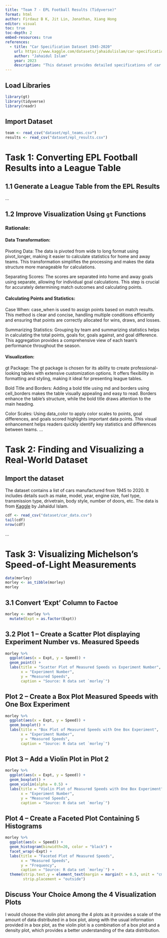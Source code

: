 ```yaml
---
title: "Team 7 - EPL Football Results (Tidyverse)"
format: html
author: Firdauz B K, Jit Lin, Jonathan, Xiang Hong
editor: visual
toc: true
toc-depth: 2
embed-resources: true
references:
  - title: "Car Specification Dataset 1945-2020"
    url: https://www.kaggle.com/datasets/jahaidulislam/car-specification-dataset-1945-2020
    author: "Jahaidul Islam"
    year: 2023
    description: "This dataset provides detailed specifications of car models ranging from 1945 to 2020, including engine capacity and price, suitable for analytical purposes in automotive industry studies."
---
```


## Load Libraries

```r
library(gt)
library(tidyverse)
library(readr)
```

## Import Dataset

```r
team <- read_csv("dataset/epl_teams.csv")
results <- read_csv("dataset/epl_results.csv")
```

# Task 1: Converting EPL Football Results into a League Table

## 1.1 Generate a League Table from the EPL Results

...

## 1.2 Improve Visualization Using `gt` Functions

### Rationale:

#### Data Transformation:

Pivoting Data: The data is pivoted from wide to long format using pivot_longer, making it easier to calculate statistics for home and away teams. This transformation simplifies the processing and makes the data structure more manageable for calculations.

Separating Scores: The scores are separated into home and away goals using separate, allowing for individual goal calculations. This step is crucial for accurately determining match outcomes and calculating points.

#### Calculating Points and Statistics:

Case When: case_when is used to assign points based on match results. This method is clear and concise, handling multiple conditions efficiently and ensuring that points are correctly allocated for wins, draws, and losses.

Summarizing Statistics: Grouping by team and summarizing statistics helps in calculating the total points, goals for, goals against, and goal difference. This aggregation provides a comprehensive view of each team's performance throughout the season.

#### Visualization:

gt Package: The gt package is chosen for its ability to create professional-looking tables with extensive customization options. It offers flexibility in formatting and styling, making it ideal for presenting league tables.

Bold Title and Borders: Adding a bold title using md and borders using cell_borders makes the table visually appealing and easy to read. Borders enhance the table's structure, while the bold title draws attention to the main heading.

Color Scales: Using data_color to apply color scales to points, goal differences, and goals scored highlights important data points. This visual enhancement helps readers quickly identify key statistics and differences between teams.
...

# Task 2: Finding and Visualizing a Real-World Dataset

## Import the dataset

The dataset contains a list of cars manufactured from 1945 to 2020. It includes details such as make, model, year, engine size, fuel type, transmission type, drivetrain, body style, number of doors, etc. The data is from [Kaggle](https://www.kaggle.com/datasets/jahaidulislam/car-specification-dataset-1945-2020) by Jahaidul Islam.
```r
cdf <- read_csv("dataset/car_data.csv")
tail(cdf)
nrow(cdf)
```
...

# Task 3: Visualizing Michelson’s Speed-of-Light Measurements

```r
data(morley)
morley <- as_tibble(morley)
morley
```

## 3.1 Convert 'Expt' Column to Factoe

```r
morley <- morley %>%
  mutate(Expt = as.factor(Expt))
```

## 3.2 Plot 1 – Create a Scatter Plot displaying Experiment Number vs. Measured Speeds

```r
morley %>%
  ggplot(aes(x = Expt, y = Speed)) +
  geom_point() +
  labs(title = "Scatter Plot of Measured Speeds vs Experiment Number",
       x = "Experiment Number",
       y = "Measured Speeds",
       caption = "Source: R data set `morley`")

```

## Plot 2 – Create a Box Plot Measured Speeds with One Box Experiment

```r
morley %>%
  ggplot(aes(x = Expt, y = Speed)) +
  geom_boxplot() +
  labs(title = "Box Plot of Measured Speeds with One Box Experiment",
       x = "Experiment Number",
       y = "Measured Speeds",
       caption = "Source: R data set `morley`")

```

## Plot 3 – Add a Violin Plot in Plot 2

```r
morley %>%
  ggplot(aes(x = Expt, y = Speed)) +
  geom_boxplot() +
  geom_violin(alpha = 0.5) +
  labs(title = "Violin Plot of Measured Speeds with One Box Experiment",
       x = "Experiment Number",
       y = "Measured Speeds",
       caption = "Source: R data set `morley`")

```

## Plot 4 – Create a Faceted Plot Containing 5 Histograms

```r

morley %>%
  ggplot(aes(x = Speed)) +
  geom_histogram(binwidth=20, color = "black") +
  facet_wrap(~Expt) +
  labs(title = "Faceted Plot of Measured Speeds",
       x = "Measured Speeds",
       y = "Frequency",
       caption = "Source: R data set `morley`") +
  theme(strip.text.y = element_text(margin = margin(t = 0.5, unit = "cm")),
        strip.placement = "outside")

```

## Discuss Your Choice Among the 4 Visualization Plots

I would choose the violin plot among the 4 plots as it provides a scale of the amount of data distributed in a box plot, along with the usual information provided in a box plot, as the violin plot is a combination of a box plot and a density plot, which provides a better understanding of the data distribution.

